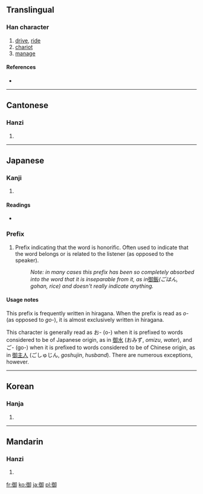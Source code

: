 {{see|御|禦}}
==Translingual==

===Han character===
{{Han char|rn=60|rad=彳|as=08|sn=11|four=2722<sub>0</sub>|canj=竹人人一中 (HOOML)|ids=⿰[[彳]][[卸]]}}

# [[drive]], [[ride]]
# [[chariot]]
# [[manage]]

====References====
* {{Han ref|kx=0368.230|dkj=10157|dj=0693.050|hdz=20832.160|uh=5FA1|ud=24481|bh=B173|bd=45427}}

----

==Cantonese==

===Hanzi===
{{yue-hanzi|jyut=|y=yu6}}

# {{defn|Cantonese}}

----

==Japanese==

===Kanji===
{{ja-kanji|grade=c|rs=彳08}}

# {{defn|Japanese}}

====Readings====
* {{ja-readings|on=[[ぎょ]] ([[gyo]]), [[ご]] ([[go]])|kun=[[おん]] ([[on]]), [[おさめる]] ([[osameru]])}}

===Prefix===
{{ja-pos|k|prefix|hira=お|rom=o}}
{{ja-pos|k|prefix|hira=ご|rom=go|hidx=こ'}}

# Prefix indicating that the word is honorific.  Often used to indicate that the word belongs or is related to the listener (as opposed to the speaker).
#: ''Note: in many cases this prefix has been so completely absorbed into the word that it is inseparable from it, as in ''[[御飯]]'' (ごはん, gohan, rice) and doesn't really indicate anything.''

====Usage notes====
This prefix is frequently written in hiragana.  When the prefix is read as ''o-'' (as opposed to ''go-''), it is almost exclusively written in hiragana.

This character is generally read as お- (o-) when it is prefixed to words considered to be of Japanese origin, as in [[御水]] (おみず, ''omizu'', ''water''), and ご- (go-) when it is prefixed to words considered to be of Chinese origin, as in [[御主人]] (ごしゅじん, ''goshujin'', ''husband'').  There are numerous exceptions, however.

----

==Korean==

===Hanja===
{{ko-hanja|hangeul=[[어]], [[아]]|eumhun=|rv=eo, a|mr=ŏ, a|y=e, a}}

# {{defn|Korean}}

----

==Mandarin==

===Hanzi===
{{cmn-hanzi|tra=禦|pin=[[yà]] ([[ya4]]), [[yù]] ([[yu4]])|wg=ya<sup>4</sup>, yü<sup>4</sup>}}

# {{defn|Mandarin}}

[[fr:御]]
[[ko:御]]
[[ja:御]]
[[pl:御]]